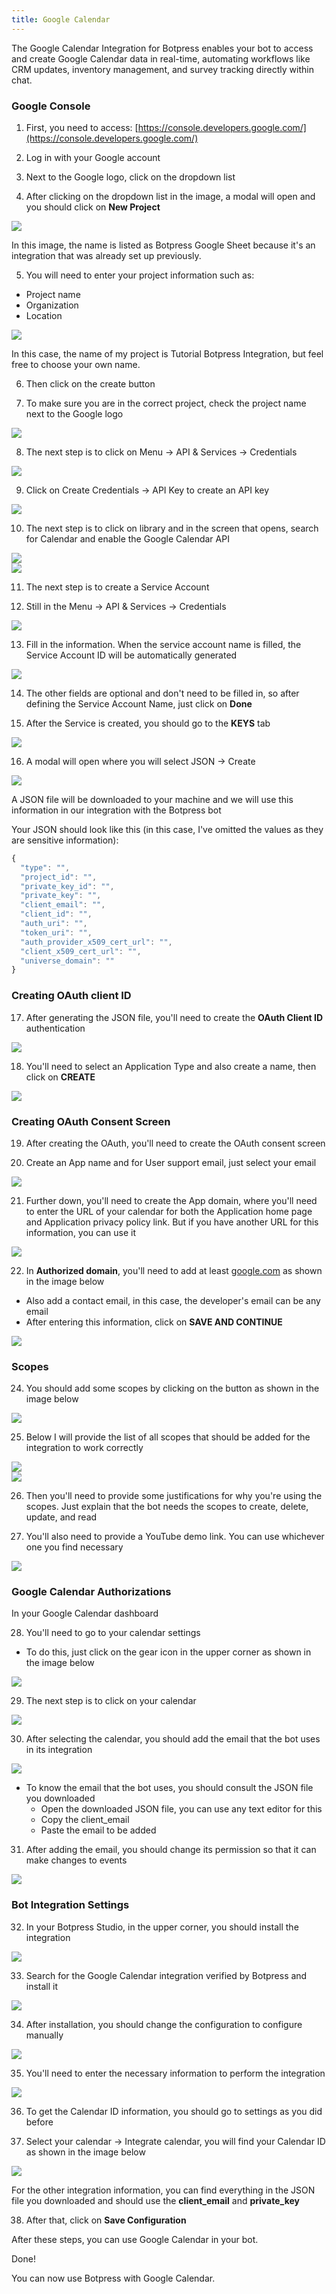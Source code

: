 ```yaml
---
title: Google Calendar
---
```



The Google Calendar Integration for Botpress enables your bot to access and create Google Calendar data in real-time, automating workflows like CRM updates, inventory management, and survey tracking directly within chat.

### Google Console

1. First, you need to access: [https://console.developers.google.com/](https://console.developers.google.com/)

2. Log in with your Google account

3. Next to the Google logo, click on the dropdown list

4. After clicking on the dropdown list in the image, a modal will open and you should click on **New Project**

<img src="./assets/google-cloud-calendar-dropdown.png" />

In this image, the name is listed as Botpress Google Sheet because it's an integration that was already set up previously.

5. You will need to enter your project information such as:

* Project name
* Organization
* Location

<img src="./assets/google-cloud-calendar-new-project.png" />

In this case, the name of my project is Tutorial Botpress Integration, but feel free to choose your own name.

6. Then click on the create button

7. To make sure you are in the correct project, check the project name next to the Google logo

<img src="./assets/google-cloud-calendar-project-dropdown.png" />

8. The next step is to click on Menu → API & Services → Credentials

<img src="./assets/google-cloud-calendar-api-services.png" />

9. Click on Create Credentials → API Key to create an API key

<img src="./assets/google-cloud-calendar-api-key.png" />

10. The next step is to click on library and in the screen that opens, search for Calendar and enable the Google Calendar API

<img src="./assets/google-cloud-calendar-library.png" />

<br />

<img src="./assets/google-cloud-calendar-enable-api.png" />

11. The next step is to create a Service Account

12. Still in the Menu → API & Services → Credentials

<img src="./assets/google-cloud-calendar-service-account.png" />

13. Fill in the information. When the service account name is filled, the Service Account ID will be automatically generated

<img src="./assets/google-cloud-calendar-service-account-details.png" />

14. The other fields are optional and don't need to be filled in, so after defining the Service Account Name, just click on **Done**

15. After the Service is created, you should go to the **KEYS** tab

<img src="./assets/google-cloud-calendar-create-key.png" />

16. A modal will open where you will select JSON → Create

<img src="./assets/google-cloud-calendar-json-private-key.png" />

A JSON file will be downloaded to your machine and we will use this information in our integration with the Botpress bot

Your JSON should look like this (in this case, I've omitted the values as they are sensitive information):

```jsx
{
  "type": "",
  "project_id": "",
  "private_key_id": "",
  "private_key": "",
  "client_email": "",
  "client_id": "",
  "auth_uri": "",
  "token_uri": "",
  "auth_provider_x509_cert_url": "",
  "client_x509_cert_url": "",
  "universe_domain": ""
}
```

### Creating OAuth client ID

17. After generating the JSON file, you'll need to create the **OAuth Client ID** authentication

<img src="./assets/google-cloud-calendar-oauth-client.png" />

18. You'll need to select an Application Type and also create a name, then click on **CREATE**

<img src="./assets/google-cloud-calendar-oauth-client-details.png" />

### Creating OAuth Consent Screen

19. After creating the OAuth, you'll need to create the OAuth consent screen

20. Create an App name and for User support email, just select your email

<img src="./assets/google-cloud-calendar-consent-screen.png" />

21. Further down, you'll need to create the App domain, where you'll need to enter the URL of your calendar for both the Application home page and Application privacy policy link. But if you have another URL for this information, you can use it

<img src="./assets/google-cloud-calendar-app-info.png" />

22. In **Authorized domain**, you'll need to add at least [google.com](http://google.com) as shown in the image below

* Also add a contact email, in this case, the developer's email can be any email
* After entering this information, click on **SAVE AND CONTINUE**

<img src="./assets/google-cloud-calendar-authorized-domains.png" />

### Scopes

24. You should add some scopes by clicking on the button as shown in the image below

<img src="./assets/google-cloud-calendar-scopes.png" />

25. Below I will provide the list of all scopes that should be added for the integration to work correctly

<img src="./assets/google-cloud-calendar-required-scopes.png" />

<br />

<img src="./assets/google-cloud-calendar-required-scopes-2.png" />

26. Then you'll need to provide some justifications for why you're using the scopes. Just explain that the bot needs the scopes to create, delete, update, and read

27. You'll also need to provide a YouTube demo link. You can use whichever one you find necessary

<img src="./assets/google-cloud-calendar-youtube-demo.png" />

### Google Calendar Authorizations

In your Google Calendar dashboard

28. You'll need to go to your calendar settings

* To do this, just click on the gear icon in the upper corner as shown in the image below

<img src="./assets/google-calendar-settings.png" />

29. The next step is to click on your calendar

<img src="./assets/google-calendar-settings-for-my-calendar.png" />

30. After selecting the calendar, you should add the email that the bot uses in its integration

<img src="./assets/google-calendar-add-people-groups.png" />

* To know the email that the bot uses, you should consult the JSON file you downloaded
  * Open the downloaded JSON file, you can use any text editor for this
  * Copy the client\_email
  * Paste the email to be added

31. After adding the email, you should change its permission so that it can make changes to events

<img src="./assets/google-calendar-manage-sharing.png" />

### Bot Integration Settings

32. In your Botpress Studio, in the upper corner, you should install the integration

<img src="./assets/google-calendar-explore-hub.png" />

33. Search for the Google Calendar integration verified by Botpress and install it

<img src="./assets/google-calendar-bp-hub.png" />

34. After installation, you should change the configuration to configure manually

<img src="./assets/google-calendar-integration-configuration.png" />

35. You'll need to enter the necessary information to perform the integration

<img src="./assets/google-calendar-integration-manual-configuration.png.png" />

36. To get the Calendar ID information, you should go to settings as you did before

37. Select your calendar → Integrate calendar, you will find your Calendar ID as shown in the image below

<img src="./assets/google-calendar-id.png" />

For the other integration information, you can find everything in the JSON file you downloaded and should use the **client\_email** and **private\_key**

38. After that, click on **Save Configuration**

After these steps, you can use Google Calendar in your bot.

<Check>
Done!

You can now use Botpress with Google Calendar.
</Check>
